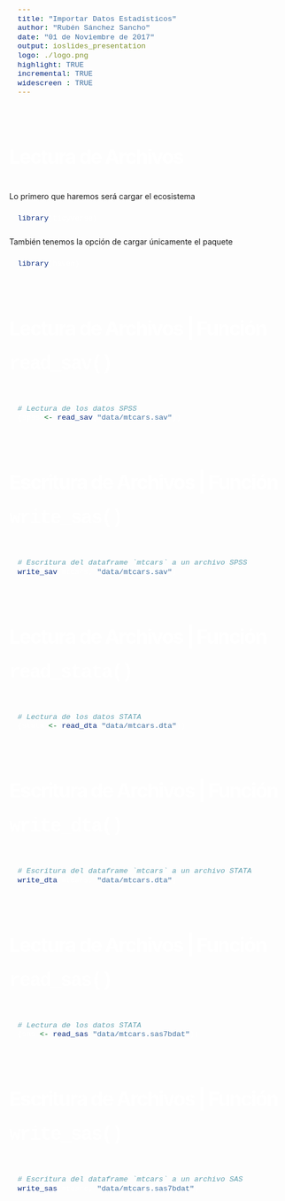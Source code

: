 ```yaml
---
title: "Importar Datos Estadísticos"
author: "Rubén Sánchez Sancho"
date: "01 de Noviembre de 2017"
output: ioslides_presentation
logo: ./logo.png
highlight: TRUE
incremental: TRUE
widescreen : TRUE
---
```

<style>
h2 { 
   font-size: 36px; 
   line-height: 65px; 
   letter-spacing: -2px; 
   color: #FFFFFF;
   padding: 15px 0px 0px 0px;
} 
</style>

<style>
h3 {
  font-size: 30px;
  letter-spacing: -1px;
  line-height: 2;
  font-weight: inherit;
  color: #797979;
}
</style>

<style>
.title-slide {
  background-color: #8BBB27;
}
</style>

<style>
slides > slide.backdrop {
  background:#262D35;
}
</style>

<style>
slides > slide {
  font-size: 22px;
  padding: 40px 60px 50px 100px;
}
</style>

<style>
pre {
  width : 75%;
  padding: 10px 15px 10px 15px;
  left: 0px;
  background-color: #2A3137;
}
</style>

<!-- <style> -->
<!-- pre { -->
<!--   width : 100%; -->
<!--   padding: 10px 15px 10px 15px; -->
<!--   left: 0px; -->
<!--   background-color: #7E7E7E; -->
<!--   color:white; -->
<!-- } -->
<!-- </style> -->

<style>
code {
  font-size: 95%;
  font-family: 'Source Code Pro', 'Courier New', monospace;
  color: white;

}
</style>

<style>
.prettyprint {
  background-color: #c4c6c6;
}
</style>

<style> 
slides > slide:not(.nobackground):before {
  margin: 40px 5px;
}
</style>

<style>
table.rmdtable th { 
   color: #515151; 
   background: -webkit-gradient(linear, 50% 0%, 50% 100%, color-stop(40%, #CED815), color-stop(80%, #989e1d)) no-repeat; 
   background: -webkit-linear-gradient(top, #CED815 40%, #989e1d 80%) no-repeat; 
   background: -moz-linear-gradient(top, #CED815 40%, #989e1d 80%) no-repeat; 
   background: -o-linear-gradient(top, #CED815 40%, #989e1d 80%) no-repeat; 
   background: linear-gradient(top, #CED815 40%, #989e1d 80%) no-repeat; 
 } 
</style>

<style>
table.rmdtable {
  width: 15%;
  border-collapse: -moz-initial;
  border-collapse: initial;
  border-spacing: 2px;
  border-bottom: 1px solid #797979;
}
</style>

<style>
table.rmdtable tr > td:first-child, table th {
  font-weight: 600;
  color: #515151;
}
</style>

<style>
table.rmdtable td, table th {
  font-size: 14px;
  padding: 1em 0.5em;
}
</style>


## Lectura de Archivos  {.build}


Lo primero que haremos será cargar el ecosistema 

```r
library(tidyverse)
```

También tenemos la opción de cargar únicamente el paquete 

```r
library(haven)
```


## Lectura de Archivos  | Función `read_sav()` {.smaller .build}


```r
# Lectura de los datos SPSS
(spss <- read_sav("data/mtcars.sav"))
```


## Escritura de Archivos  | Función `write_sas()`

 

```r
# Escritura del dataframe `mtcars` a un archivo SPSS
write_sav(mtcars, "data/mtcars.sav")
```


## Lectura de Archivos  | Función `read_stata()` {.smaller .build}



```r
# Lectura de los datos STATA
(stata <- read_dta("data/mtcars.dta"))
```



## Escritura de Archivos  | Función `write_dta()`

```r
# Escritura del dataframe `mtcars` a un archivo STATA
write_dta(mtcars, "data/mtcars.dta")
```


## Lectura de Archivos  | Función `read_sas()` {.smaller .build}

```r
# Lectura de los datos STATA
(sas <- read_sas("data/mtcars.sas7bdat"))
```



## Escritura de Archivos  | Función `write_sas()`

```r
# Escritura del dataframe `mtcars` a un archivo SAS
write_sas(mtcars, "data/mtcars.sas7bdat")
```




